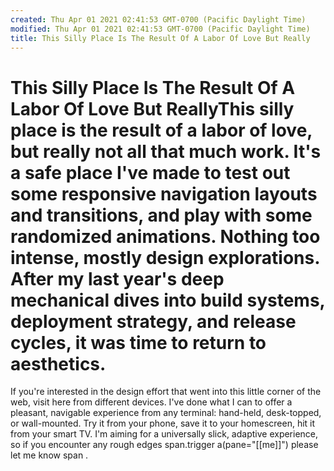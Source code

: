 ```yaml
---
created: Thu Apr 01 2021 02:41:53 GMT-0700 (Pacific Daylight Time)
modified: Thu Apr 01 2021 02:41:53 GMT-0700 (Pacific Daylight Time)
title: This Silly Place Is The Result Of A Labor Of Love But Really
---
```

# This Silly Place Is The Result Of A Labor Of Love But ReallyThis silly place is the result of a labor of love, but really not all that much work. It's a safe place I've made to test out some responsive navigation layouts and transitions, and play with some randomized animations. Nothing too intense, mostly design explorations. After my last year's deep mechanical dives into build systems, deployment strategy, and release cycles, it was time to return to aesthetics.

If you're interested in the design effort that went into this little corner of the web, visit here from different devices. I've done what I can to offer a pleasant, navigable experience from any terminal: hand-held, desk-topped, or wall-mounted. Try it from your phone, save it to your homescreen, hit it from your smart TV. I'm aiming for a universally slick, adaptive experience, so if you encounter any rough edges 
span.trigger
a(pane="[[me]]") please let me know
span .

